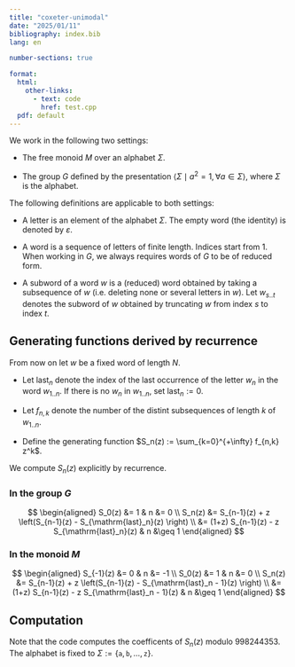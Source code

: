 ```yaml
---
title: "coxeter-unimodal"
date: "2025/01/11"
bibliography: index.bib
lang: en

number-sections: true

format:
  html:
    other-links:
      - text: code
        href: test.cpp
  pdf: default
---
```


We work in the following two settings:
  
- The free monoid $M$ over an alphabet $\Sigma$.

- The group $G$ defined by the presentation $\left\langle \Sigma \mid a^2 = 1,\, \forall a \in \Sigma \right\rangle$, where $\Sigma$ is the alphabet.

The following definitions are applicable to both settings:

- A letter is an element of the alphabet $\Sigma$. The empty word (the identity) is denoted by $\varepsilon$.

- A word is a sequence of letters of finite length. Indices start from $1$. When working in $G$, we always requires words of $G$ to be of reduced form.

- A subword of a word $w$ is a (reduced) word obtained by taking a subsequence of $w$ (i.e. deleting none or several letters in $w$). Let $w_{s..t}$ denotes the subword of $w$ obtained by truncating $w$ from index $s$ to index $t$.

## Generating functions derived by recurrence

From now on let $w$ be a fixed word of length $N$.

- Let $\mathrm{last}_n$ denote the index of the last occurrence of the letter $w_n$ in the word $w_{1..n}$. If there is no $w_n$ in $w_{1..n}$, set $\mathrm{last}_n := 0$.

- Let $f_{n,k}$ denote the number of the distint subsequences of length $k$ of $w_{1..n}$.

- Define the generating function $S_n(z) := \sum_{k=0}^{+\infty} f_{n,k} z^k$.

We compute $S_n(z)$ explicitly by recurrence.

### In the group $G$

$$
\begin{aligned}
S_0(z) &= 1 & n &= 0 \\
S_n(z) &= S_{n-1}(z) + z \left(S_{n-1}(z) - S_{\mathrm{last}_n}(z) \right) \\
       &= (1+z) S_{n-1}(z) - z S_{\mathrm{last}_n}(z) & n &\geq 1
\end{aligned}
$$

### In the monoid $M$

$$
\begin{aligned}
S_{-1}(z) &= 0 & n &= -1 \\
S_0(z) &= 1 & n &= 0 \\
S_n(z) &= S_{n-1}(z) + z \left(S_{n-1}(z) - S_{\mathrm{last}_n - 1}(z) \right) \\
       &= (1+z) S_{n-1}(z) - z S_{\mathrm{last}_n - 1}(z) & n &\geq 1
\end{aligned}
$$

## Computation

Note that the code computes the coefficents of $S_n(z)$ modulo $998244353$. The alphabet is fixed to $\Sigma := \{ \mathtt{a},\mathtt{b},\dots,\mathtt{z} \}$.